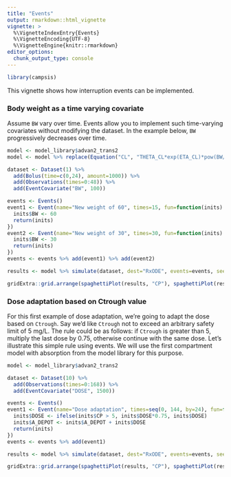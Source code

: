 ```yaml
---
title: "Events"
output: rmarkdown::html_vignette
vignette: >
  %\VignetteIndexEntry{Events}
  %\VignetteEncoding{UTF-8}
  %\VignetteEngine{knitr::rmarkdown}
editor_options: 
  chunk_output_type: console
---
```


```r
library(campsis)
```

This vignette shows how interruption events can be implemented.

### Body weight as a time varying covariate

Assume `BW` vary over time. Events allow you to implement such time-varying covariates without modifying the dataset.
In the example below, `BW` progressively decreases over time.

```r
model <- model_library$advan2_trans2
model <- model %>% replace(Equation("CL", "THETA_CL*exp(ETA_CL)*pow(BW/70, 0.75)"))

dataset <- Dataset(1) %>%
  add(Bolus(time=c(0,24), amount=1000)) %>%
  add(Observations(times=0:48)) %>%
  add(EventCovariate("BW", 100))

events <- Events()
event1 <- Event(name="New weight of 60", times=15, fun=function(inits) {
  inits$BW <- 60
  return(inits)
})
event2 <- Event(name="New weight of 30", times=30, fun=function(inits) {
  inits$BW <- 30
  return(inits)
})
events <- events %>% add(event1) %>% add(event2)

results <- model %>% simulate(dataset, dest="RxODE", events=events, seed=1, outvars="BW")

gridExtra::grid.arrange(spaghettiPlot(results, "CP"), spaghettiPlot(results, "BW"), ncol=1)
```

### Dose adaptation based on Ctrough value

For this first example of dose adaptation, we're going to adapt the dose based on `Ctrough`. Say we'd like `Ctrough` not to exceed an arbitrary safety limit of 5 mg/L. The rule could be as follows: if `Ctrough` is greater than 5, multiply the last dose by 0.75, otherwise continue with the same dose. Let's illustrate this simple rule using events. We will use the first compartment model with absorption from the model library for this purpose.

```r
model <- model_library$advan2_trans2

dataset <- Dataset(10) %>%
  add(Observations(times=0:168)) %>%
  add(EventCovariate("DOSE", 1500))

events <- Events()
event1 <- Event(name="Dose adaptation", times=seq(0, 144, by=24), fun=function(inits) {
  inits$DOSE <- ifelse(inits$CP > 5, inits$DOSE*0.75, inits$DOSE)
  inits$A_DEPOT <- inits$A_DEPOT + inits$DOSE
  return(inits)
})
events <- events %>% add(event1)

results <- model %>% simulate(dataset, dest="RxODE", events=events, seed=1, outvars="DOSE")

gridExtra::grid.arrange(spaghettiPlot(results, "CP"), spaghettiPlot(results, "DOSE"), ncol=1)
```
